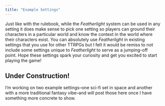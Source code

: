 ```yaml
---
title: "Example Settings"
---
```


Just like with the rulebook, while the _Featherlight_ system can be used in any setting it does make sense to pick one setting so players can ground their characters in a particular world and know the context in the world where their characters exist. You can absolutely use _Featherlight_ in existing settings that you use for other TTRPGs but I felt it would be remiss to not include some settings unique to _Featherlight_ to serve as a jumping-off point. Hope these settings spark your curiosity and get you excited to start playing the game!

## Under Construction!

I'm working on two example settings--one sci-fi set in space and another with a more traditional fantasy vibe--and will post those here once I have something more concrete to show.
